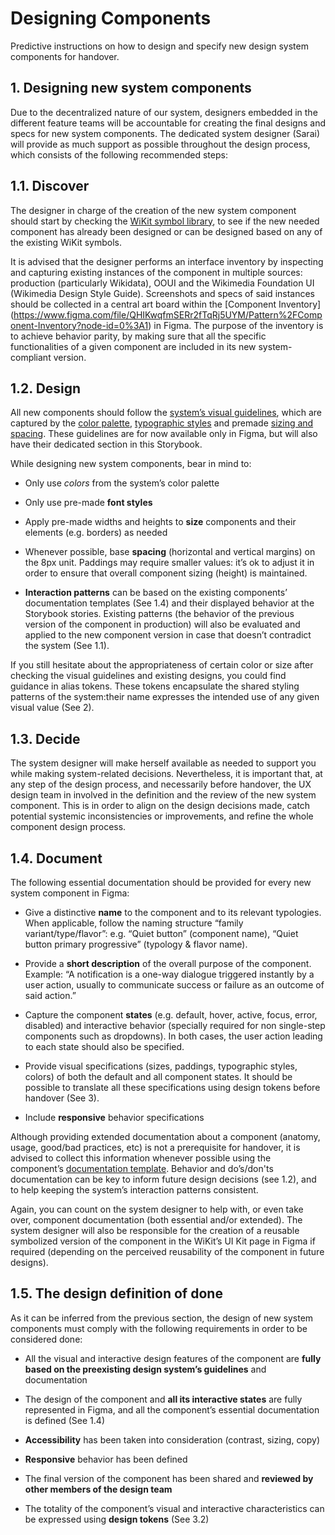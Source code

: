
<Meta title="Documentation/How to create reusable components/Designing Components" />


# Designing Components

Predictive instructions on how to design and specify new design system components for handover.

## 1. Designing new system components

Due to the decentralized nature of our system, designers embedded in the different feature teams will be accountable for creating the final designs and specs for new system components. The dedicated system designer (Sarai) will provide as much support as possible throughout the design process, which consists of the following recommended steps:

## 1.1. Discover

The designer in charge of the creation of the new system component should start by checking the [WiKit symbol library](https://www.figma.com/file/gi3JYwSUQYhKS0mHwK25cQwi/WiKit-%F0%9F%94%A5?node-id=166%3A2), to see if the new needed component has already been designed or can be designed based on any of the existing WiKit symbols.

It is advised that the designer performs an interface inventory by inspecting and capturing existing instances of the component in multiple sources: production (particularly Wikidata), OOUI and the Wikimedia Foundation UI (Wikimedia Design Style Guide). Screenshots and specs of said instances should be collected in a central art board within the [Component Inventory] (https://www.figma.com/file/QHIKwqfmSERr2fTqRj5UYM/Pattern%2FComponent-Inventory?node-id=0%3A1) in Figma. The purpose of the inventory is to achieve behavior parity, by making sure that all the specific functionalities of a given component are included in its new system-compliant version.

## 1.2. Design

All new components should follow the [system’s visual guidelines](https://www.figma.com/file/gi3JYwSUQYhKS0mHwK25cQwi/WiKit-%F0%9F%94%A5?node-id=2510%3A3540), which are captured by the [color palette](https://www.figma.com/file/gi3JYwSUQYhKS0mHwK25cQwi/WiKit-%F0%9F%94%A5?node-id=2510%3A3725), [typographic styles](https://www.figma.com/file/gi3JYwSUQYhKS0mHwK25cQwi/WiKit-%F0%9F%94%A5?node-id=2510%3A3550) and premade [sizing and spacing](https://www.figma.com/file/gi3JYwSUQYhKS0mHwK25cQwi/WiKit-%F0%9F%94%A5?node-id=2696%3A0). 
These guidelines are for now available only in Figma, but will also have their dedicated section in this Storybook.

While designing new system components, bear in mind to:

- Only use *colors* from the system’s color palette

- Only use pre-made **font styles** 

- Apply pre-made widths and heights to **size** components and their elements (e.g. borders) as needed 

- Whenever possible, base **spacing** (horizontal and vertical margins) on the 8px unit. Paddings may require smaller values: it’s ok to adjust it in order to ensure that overall component sizing (height) is maintained.

- **Interaction patterns** can be based on the existing components’ documentation templates (See 1.4) and their displayed behavior at the Storybook stories. Existing patterns (the behavior of the previous version of the component in production) will also be evaluated and applied to the new component version in case that doesn’t contradict the system (See 1.1).

If you still hesitate about the appropriateness of certain color or size after checking the visual guidelines and existing designs, you could find guidance in alias tokens. These tokens encapsulate the shared styling patterns of the system:their name expresses the intended use of any given visual value (See 2).

## 1.3. Decide

The system designer will make herself available as needed to support you while making system-related decisions. Nevertheless, it is important that, at any step of the design process, and necessarily before handover, the UX design team in involved in the definition and the review of the new system component. This is in order to align on the design decisions made, catch potential systemic inconsistencies or improvements, and refine the whole component design process.

## 1.4. Document

The following essential documentation should be provided for every new system component in Figma:

- Give a distinctive **name** to the component and to its relevant typologies. When applicable, follow the naming structure “family variant/type/flavor”: e.g. “Quiet button” (component name), “Quiet button primary progressive” (typology & flavor name).

- Provide a **short description** of the overall purpose of the component.
Example: “A notification is a one-way dialogue triggered instantly by a user action, usually to communicate success or failure as an outcome of said action.”

- Capture the component **states** (e.g. default, hover, active, focus, error, disabled) and interactive behavior (specially required for non single-step components such as dropdowns). In both cases, the user action leading to each state should also be specified.

- Provide visual specifications (sizes, paddings, typographic styles, colors) of both the default and all component states. It should be possible to translate all these specifications using design tokens before handover (See 3).

- Include **responsive** behavior specifications

Although providing extended documentation about a component (anatomy, usage, good/bad practices, etc) is not a prerequisite for handover, it is advised to collect this information whenever possible using the component’s [documentation template](https://www.figma.com/file/gi3JYwSUQYhKS0mHwK25cQwi/WiKit-%F0%9F%94%A5?node-id=3652%3A59). Behavior and do’s/don'ts documentation can be key to inform future design decisions (see 1.2), and to help keeping the system’s interaction patterns consistent.

Again, you can count on the system designer to help with, or even take over, component documentation (both essential and/or extended). The system designer will also be responsible for the creation of a reusable symbolized version of the component in the WiKit’s UI Kit page in Figma if required (depending on the perceived reusability of the component in future designs).

## 1.5. The design definition of done

As it can be inferred from the previous section, the design of new system components must comply with the following requirements in order to be considered done:

- All the visual and interactive design features of the component are **fully based on the preexisting design system’s guidelines** and documentation

- The design of the component and **all its interactive states** are fully represented in Figma, and all the component’s essential documentation is defined (See 1.4)

- **Accessibility** has been taken into consideration (contrast, sizing, copy)

- **Responsive** behavior has been defined

- The final version of the component has been shared and **reviewed by other members of the design team**

- The totality of the component’s visual and interactive characteristics can be expressed using **design tokens** (See 3.2)

